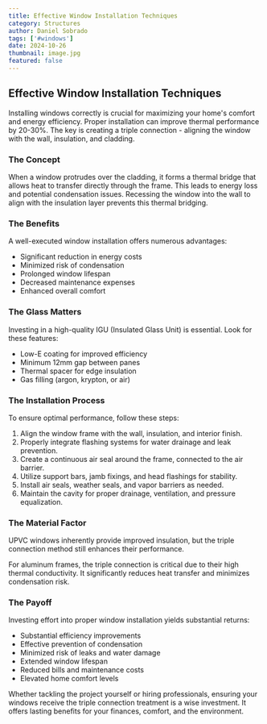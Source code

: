 ```yaml
---
title: Effective Window Installation Techniques 
category: Structures
author: Daniel Sobrado
tags: ['#windows']
date: 2024-10-26
thumbnail: image.jpg
featured: false
---
```


## Effective Window Installation Techniques

Installing windows correctly is crucial for maximizing your home's comfort and energy efficiency. Proper installation can improve thermal performance by 20-30%. The key is creating a triple connection - aligning the window with the wall, insulation, and cladding.

### The Concept

When a window protrudes over the cladding, it forms a thermal bridge that allows heat to transfer directly through the frame. This leads to energy loss and potential condensation issues. Recessing the window into the wall to align with the insulation layer prevents this thermal bridging.

### The Benefits

A well-executed window installation offers numerous advantages:

- Significant reduction in energy costs
- Minimized risk of condensation
- Prolonged window lifespan 
- Decreased maintenance expenses
- Enhanced overall comfort

### The Glass Matters

Investing in a high-quality IGU (Insulated Glass Unit) is essential. Look for these features:

- Low-E coating for improved efficiency
- Minimum 12mm gap between panes
- Thermal spacer for edge insulation
- Gas filling (argon, krypton, or air)

### The Installation Process

To ensure optimal performance, follow these steps:

1. Align the window frame with the wall, insulation, and interior finish.
2. Properly integrate flashing systems for water drainage and leak prevention.
3. Create a continuous air seal around the frame, connected to the air barrier.
4. Utilize support bars, jamb fixings, and head flashings for stability.
5. Install air seals, weather seals, and vapor barriers as needed.
6. Maintain the cavity for proper drainage, ventilation, and pressure equalization.

### The Material Factor

UPVC windows inherently provide improved insulation, but the triple connection method still enhances their performance.

For aluminum frames, the triple connection is critical due to their high thermal conductivity. It significantly reduces heat transfer and minimizes condensation risk.

### The Payoff

Investing effort into proper window installation yields substantial returns:

- Substantial efficiency improvements
- Effective prevention of condensation
- Minimized risk of leaks and water damage
- Extended window lifespan
- Reduced bills and maintenance costs
- Elevated home comfort levels

Whether tackling the project yourself or hiring professionals, ensuring your windows receive the triple connection treatment is a wise investment. It offers lasting benefits for your finances, comfort, and the environment.